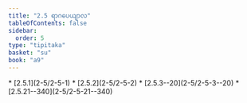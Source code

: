 ```yaml
---
title: "2.5 ရာဂပေယျာလ"
tableOfContents: false
sidebar:
  order: 5
type: "tipitaka"
basket: "su"
book: "a9"
---
```



<DynamicBreadcrumb />



<TableOfContents book="a9" section="2.5">
* [2.5.1](2-5/2-5-1)
* [2.5.2](2-5/2-5-2)
* [2.5.3--20](2-5/2-5-3--20)
* [2.5.21--340](2-5/2-5-21--340)
</TableOfContents>